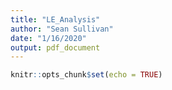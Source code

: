 ```yaml
---
title: "LE_Analysis"
author: "Sean Sullivan"
date: "1/16/2020"
output: pdf_document
---
```


```r
knitr::opts_chunk$set(echo = TRUE)
```